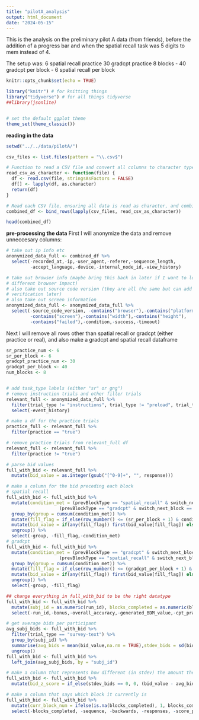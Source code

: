 ```yaml
---
title: "pilotA_analysis"
output: html_document
date: "2024-05-15"
---
```

This is the analysis on the preliminary pilot A data (from friends), before the addition of a progress bar and when the spatial recall task was 5 digits to mem instead of 4. 

The setup was:
6 spatial recall practice
30 gradcpt practice
8 blocks
- 40 gradcpt per block
- 6 spatial recall per block

```r
knitr::opts_chunk$set(echo = TRUE)
```

```r
library("knitr") # for knitting things
library("tidyverse") # for all things tidyverse
##library(jsonlite)


# set the default ggplot theme 
theme_set(theme_classic())
```

**reading in the data**
``` r
setwd("../../data/pilotA/")

csv_files <- list.files(pattern = "\\.csv$")

# Function to read a CSV file and convert all columns to character type
read_csv_as_character <- function(file) {
  df <- read.csv(file, stringsAsFactors = FALSE)
  df[] <- lapply(df, as.character)
  return(df)
}

# Read each CSV file, ensuring all data is read as character, and combine them
combined_df <- bind_rows(lapply(csv_files, read_csv_as_character))

head(combined_df)

```

**pre-processing the data**
First I will anonymize the data and remove unneccesary columns:
```r
# take out ip info etc
anonymized_data_full <- combined_df %>%
  select(-recorded_at,-ip,-user_agent,-referer,-sequence_length,
         -accept_language,-device,-internal_node_id,-view_history)

# take out browser info (maybe bring this back in later if I want to look at
# different browser impact)
# also take out source code version (they are all the same but can add 
# verification later)
# also take out screen information
anonymized_data_full <- anonymized_data_full %>%
  select(-source_code_version, -contains("browser"),-contains("platform"),
         -contains("screen"),-contains("width"),-contains("height"),
         -contains("failed"),-condition,-success,-timeout)
```

Next I will remove all rows other than spatial recall or gradcpt (either practice or real), and also make a gradcpt and spatial recall 
dataframe

```r
sr_practice_num <- 6
sr_per_block <- 6
gradcpt_practice_num <- 30
gradcpt_per_block <- 40
num_blocks <- 8


# add task_type labels (either "sr" or gng")
# remove instruction trials and other filler trials
relevant_full <- anonymized_data_full %>%
  filter(trial_type != "instructions", trial_type != "preload", trial_type != "survey-multi-choice", trial_type != "html-keyboard-response",!grepl("screen", trial_type, ignore.case = TRUE)) %>%
  select(-event_history)

# make a df for the practice trials
practice_full <- relevant_full %>%
  filter(practice == "true")

# remove practice trials from relevant_full df
relevant_full <- relevant_full %>%
  filter(practice != "true")

# parse bid values
full_with_bid <- relevant_full %>%
  mutate(bid_value = as.integer(gsub("[^0-9]+", "", response))) 

# make a column for the bid preceding each block
# spatial recall
full_with_bid <- full_with_bid %>%
  mutate(condition_met = (prevBlockType == "spatial_recall" & switch_next_block == "false") |
                    (prevBlockType == "gradcpt" & switch_next_block == "true")) %>%
  group_by(group = cumsum(condition_met)) %>%
  mutate(fill_flag = if_else(row_number() <= (sr_per_block + 1) & condition_met, TRUE, FALSE)) %>%
  mutate(bid_value = if(any(fill_flag)) first(bid_value[fill_flag]) else bid_value, blocks_completed = if (any(fill_flag)) first(blocks_completed[fill_flag]) else blocks_completed) %>%
  ungroup() %>%
  select(-group, -fill_flag,-condition_met)
# gradcpt
full_with_bid <- full_with_bid %>%
  mutate(condition_met = (prevBlockType == "gradcpt" & switch_next_block == "false") |
                    (prevBlockType == "spatial_recall" & switch_next_block == "true")) %>%
  group_by(group = cumsum(condition_met)) %>%
  mutate(fill_flag = if_else(row_number() <= (gradcpt_per_block + 1) & condition_met, TRUE, FALSE)) %>%
  mutate(bid_value = if(any(fill_flag)) first(bid_value[fill_flag]) else bid_value, blocks_completed = if (any(fill_flag)) first(blocks_completed[fill_flag]) else blocks_completed) %>%
  ungroup() %>%
  select(-group, -fill_flag)

## change everything in full_with_bid to be the right datatype
full_with_bid <- full_with_bid %>%
  mutate(subj_id = as.numeric(run_id), blocks_completed = as.numeric(blocks_completed,na.RM = TRUE)) %>%
  select(-run_id,-bonus,-overall_accuracy,-generated_BDM_value,-cpt_practice_accuracy,-question_order)

# get average bids per participant
avg_subj_bids <- full_with_bid %>%
  filter(trial_type == "survey-text") %>%
  group_by(subj_id) %>%
  summarise(avg_bids = mean(bid_value,na.rm = TRUE),stdev_bids = sd(bid_value, na.rm = TRUE)) %>%
  ungroup()
full_with_bid <- full_with_bid %>%
  left_join(avg_subj_bids, by = "subj_id")

# make a column that represents how different (in stdev) the amount they want to switch is from their mean
full_with_bid <- full_with_bid %>%
  mutate(bid_z_score = if_else(stdev_bids == 0, 0, (bid_value - avg_bids) / stdev_bids))

# make a column that says which block it currently is
full_with_bid <- full_with_bid %>%
  mutate(curr_block_num = ifelse(is.na(blocks_completed), 1, blocks_completed + 1)) %>%
  select(-blocks_completed, -sequence, -backwards, -responses, -score_pc, -score_ls)
```
